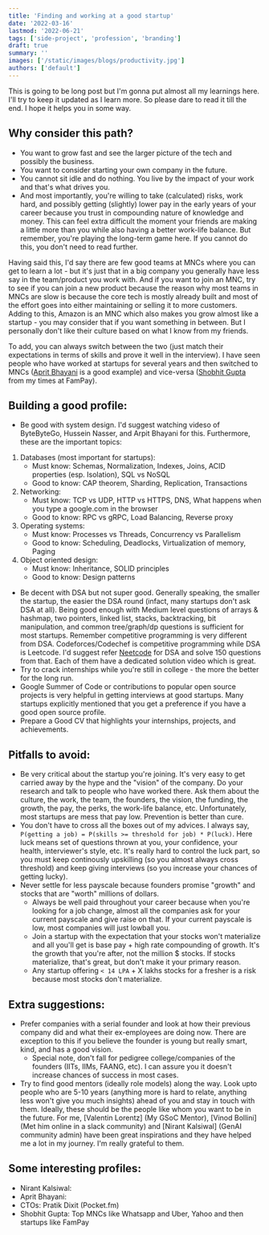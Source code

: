 ```yaml
---
title: 'Finding and working at a good startup'
date: '2022-03-16'
lastmod: '2022-06-21'
tags: ['side-project', 'profession', 'branding']
draft: true
summary: ''
images: ['/static/images/blogs/productivity.jpg']
authors: ['default']
---
```


This is going to be long post but I'm gonna put almost all my learnings here. I'll try to keep it updated as I learn more. So please dare to read it till the end. I hope it helps you in some way.

## Why consider this path?

- You want to grow fast and see the larger picture of the tech and possibly the business.
- You want to consider starting your own company in the future.
- You cannot sit idle and do nothing. You live by the impact of your work and that's what drives you.
- And most importantly, you're willing to take (calculated) risks, work hard, and possibly getting (slightly) lower pay in the early years of your career because you trust in compounding nature of knowledge and money. This can feel extra difficult the moment your friends are making a little more than you while also having a better work-life balance. But remember, you're playing the long-term game here. If you cannot do this, you don't need to read further.

Having said this, I'd say there are few good teams at MNCs where you can get to learn a lot - but it's just that in a big company you generally have less say in the team/product you work with. And if you want to join an MNC, try to see if you can join a new product because the reason why most teams in MNCs are slow is because the core tech is mostly already built and most of the effort goes into either maintaining or selling it to more customers. Adding to this, Amazon is an MNC which also makes you grow almost like a startup - you may consider that if you want something in between. But I personally don't like their culture based on what I know from my friends.

To add, you can always switch between the two (just match their expectations in terms of skills and prove it well in the interview). I have seen people who have worked at startups for several years and then switched to MNCs ([Aprit Bhayani]() is a good example) and vice-versa ([Shobhit Gupta]() from my times at FamPay).

## Building a good profile:

- Be good with system design. I'd suggest watching videso of ByteByteGo, Hussein Nasser, and Arpit Bhayani for this. Furthermore, these are the important topics:

1. Databases (most important for startups):
   - Must know: Schemas, Normalization, Indexes, Joins, ACID properties (esp. Isolation), SQL vs NoSQL
   - Good to know: CAP theorem, Sharding, Replication, Transactions
2. Networking:
   - Must know: TCP vs UDP, HTTP vs HTTPS, DNS, What happens when you type a google.com in the browser
   - Good to know: RPC vs gRPC, Load Balancing, Reverse proxy
3. Operating systems:
   - Must know: Processes vs Threads, Concurrency vs Parallelism
   - Good to know: Scheduling, Deadlocks, Virtualization of memory, Paging
4. Object oriented design:
   - Must know: Inheritance, SOLID principles
   - Good to know: Design patterns

- Be decent with DSA but not super good. Generally speaking, the smaller the startup, the easier the DSA round (infact, many startups don't ask DSA at all). Being good enough with Medium level questions of arrays & hashmap, two pointers, linked list, stacks, backtracking, bit manipulation, and common tree/graph/dp questions is sufficient for most startups. Remember competitive programming is very different from DSA. Codeforces/Codechef is competitive programming while DSA is Leetcode. I'd suggest refer [Neetcode](https://neeetcode.com/) for DSA and solve 150 questions from that. Each of them have a dedicated solution video which is great.
- Try to crack internships while you're still in college - the more the better for the long run.
- Google Summer of Code or contributions to popular open source projects is very helpful in getting interviews at good startups. Many startups explicitly mentioned that you get a preference if you have a good open source profile.
- Prepare a Good CV that highlights your internships, projects, and achievements.

## Pitfalls to avoid:

- Be very critical about the startup you're joining. It's very easy to get carried away by the hype and the "vision" of the company. Do your research and talk to people who have worked there. Ask them about the culture, the work, the team, the founders, the vision, the funding, the growth, the pay, the perks, the work-life balance, etc. Unfortunately, most startups are mess that pay low. Prevention is better than cure.
- You don't have to cross all the boxes out of my advices. I always say, `P(getting a job) = P(skills >= threshold for job) * P(luck)`. Here luck means set of questions thrown at you, your confidence, your health, interviewer's style, etc. It's really hard to control the luck part, so you must keep continously upskilling (so you almost always cross threshold) and keep giving interviews (so you increase your chances of getting lucky).
- Never settle for less payscale because founders promise "growth" and stocks that are "worth" millions of dollars.
  - Always be well paid throughout your career because when you're looking for a job change, almost all the companies ask for your current payscale and give raise on that. If your current payscale is low, most companies will just lowball you.
  - Join a startup with the expectation that your stocks won't materialize and all you'll get is base pay + high rate compounding of growth. It's the growth that you're after, not the million $ stocks. If stocks materialize, that's great, but don't make it your primary reason.
  - Any startup offering `< 14 LPA` + X lakhs stocks for a fresher is a risk because most stocks don't materialize.

## Extra suggestions:

- Prefer companies with a serial founder and look at how their previous company did and what their ex-employees are doing now. There are exception to this if you believe the founder is young but really smart, kind, and has a good vision.
  - Special note, don't fall for pedigree college/companies of the founders (IITs, IIMs, FAANG, etc). I can assure you it doesn't increase chances of success in most cases.
- Try to find good mentors (ideally role models) along the way. Look upto people who are 5-10 years (anything more is hard to relate, anything less won't give you much insights) ahead of you and stay in touch with them. Ideally, these should be the people like whom you want to be in the future. For me, [Valentin Lorentz] (My GSoC Mentor), [Vinod Bollini] (Met him online in a slack community) and [Nirant Kalsiwal] (GenAI community admin) have been great inspirations and they have helped me a lot in my journey. I'm really grateful to them.

## Some interesting profiles:

- Nirant Kalsiwal:
- Aprit Bhayani:
- CTOs: Pratik Dixit (Pocket.fm)
- Shobhit Gupta: Top MNCs like Whatsapp and Uber, Yahoo and then startups like FamPay
